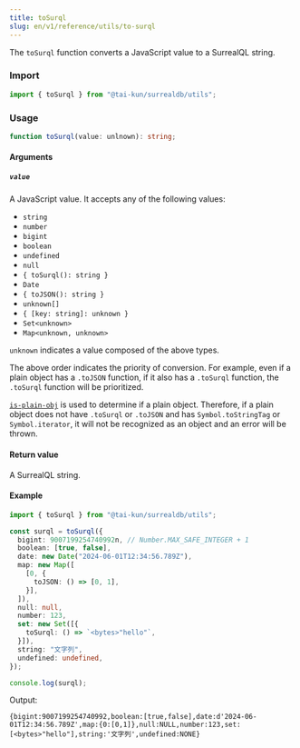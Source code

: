 ```yaml
---
title: toSurql
slug: en/v1/reference/utils/to-surql
---
```


The `toSurql` function converts a JavaScript value to a SurrealQL string.

### Import

```ts
import { toSurql } from "@tai-kun/surrealdb/utils";
```

### Usage

```ts
function toSurql(value: unlnown): string;
```

#### Arguments

##### `value`

A JavaScript value. It accepts any of the following values:

- `string`
- `number`
- `bigint`
- `boolean`
- `undefined`
- `null`
- `{ toSurql(): string }`
- `Date`
- `{ toJSON(): string }`
- `unknown[]`
- `{ [key: string]: unknown }`
- `Set<unknown>`
- `Map<unknown, unknown>`

`unknown` indicates a value composed of the above types.

The above order indicates the priority of conversion. For example, even if a plain object has a `.toJSON` function, if it also has a `.toSurql` function, the `.toSurql` function will be prioritized.

[`is-plain-obj`](https://github.com/sindresorhus/is-plain-obj) is used to determine if a plain object. Therefore, if a plain object does not have `.toSurql` or `.toJSON` and has `Symbol.toStringTag` or `Symbol.iterator`, it will not be recognized as an object and an error will be thrown.

#### Return value

A SurrealQL string.

#### Example

```ts
import { toSurql } from "@tai-kun/surrealdb/utils";

const surql = toSurql({
  bigint: 9007199254740992n, // Number.MAX_SAFE_INTEGER + 1
  boolean: [true, false],
  date: new Date("2024-06-01T12:34:56.789Z"),
  map: new Map([
    [0, {
      toJSON: () => [0, 1],
    }],
  ]),
  null: null,
  number: 123,
  set: new Set([{
    toSurql: () => `<bytes>"hello"`,
  }]),
  string: "文字列",
  undefined: undefined,
});

console.log(surql);
```

Output:

```text
{bigint:9007199254740992,boolean:[true,false],date:d'2024-06-01T12:34:56.789Z',map:{0:[0,1]},null:NULL,number:123,set:[<bytes>"hello"],string:'文字列',undefined:NONE}
```
